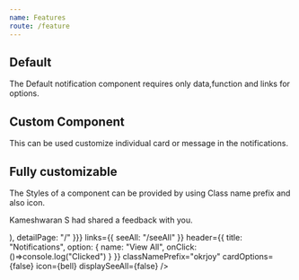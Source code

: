 ```yaml
---
name: Features
route: /feature
---
```




## Default 

The Default notification component requires only data,function and links for options.


<Playground>
  <Notifications
    data="https://raw.githubusercontent.com/NaveenrajV/cb-notifications/master/Data.json"
    links={{ seeAll: "/seeAll" }}
  />
</Playground>

## Custom Component 

This can be used customize individual card or message in the notifications.

<Playground>
  <Notifications
    renderItem={CustomComponent}
    data="https://raw.githubusercontent.com/NaveenrajV/cb-notifications/master/Data.json"
    links={{ seeAll: "/seeAll" }}
  />
</Playground>


## Fully customizable  

The Styles of a component can be provided by using Class name prefix and also icon.

<Playground>
  <Notifications
    data={{
      "1": {
        image: logo,
        message: "Kameshwaran S had shared a feedback with you.",
        detailPage: "/"
      },
    "2": {
      image: logo,
      message: (
        <p>
          Kameshwaran S had shared a <span style={{ color: "#7ac2fa" }}>feedback</span> with you.
        </p>
      ),
      detailPage: "/"
    }}}
      links={{ seeAll: "/seeAll" }}
   header={{
            title: "Notifications",
            option: { name: "View All", onClick: ()=>console.log("Clicked") }
          }}
      classNamePrefix="okrjoy"
      cardOptions={false}
      icon={bell}
      displaySeeAll={false}
    />
</Playground>